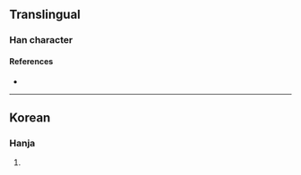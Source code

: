 {{character info/new}}
==Translingual==

===Han character===
{{Han char|rn=5|rad=乙|as=08|sn=9|four=57717|canj=QRN|ids=⿱拘乙}}

====References====
* {{Han ref|kx=0084.241|dkj=|dj=|hdz=|uh=341D|ud=13341|bh=|bd=}}

----

==Korean==

===Hanja===
{{ko-hanja|hangeul=굴|rv=gul|mr=kul|y=kwul}}

# {{rfdef|ko|sort=乙08}}